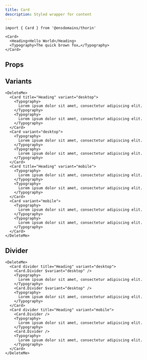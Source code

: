 ```yaml
---
title: Card
description: Styled wrapper for content
---
```


```tsx
import { Card } from '@ensdomains/thorin'
```

```tsx live=true expand=true backgroundColor=foregroundTertiary
<Card>
  <Heading>Hello World</Heading>
  <Typography>The quick brown fox…</Typography>
</Card>
```

## Props

<PropsTable sourceLink={sourceLink} types={types} />

## Variants

```tsx live=true
<DeleteMe>
  <Card title="Heading" variant="desktop">
    <Typography>
      Lorem ipsum dolor sit amet, consectetur adipiscing elit.
    </Typography>
    <Typography>
      Lorem ipsum dolor sit amet, consectetur adipiscing elit.
    </Typography>
  </Card>
  <Card variant="desktop">
    <Typography>
      Lorem ipsum dolor sit amet, consectetur adipiscing elit.
    </Typography>
    <Typography>
      Lorem ipsum dolor sit amet, consectetur adipiscing elit.
    </Typography>
  </Card>
  <Card title="Heading" variant="mobile">
    <Typography>
      Lorem ipsum dolor sit amet, consectetur adipiscing elit.
    </Typography>
    <Typography>
      Lorem ipsum dolor sit amet, consectetur adipiscing elit.
    </Typography>
  </Card>
  <Card variant="mobile">
    <Typography>
      Lorem ipsum dolor sit amet, consectetur adipiscing elit.
    </Typography>
    <Typography>
      Lorem ipsum dolor sit amet, consectetur adipiscing elit.
    </Typography>
  </Card>
</DeleteMe>
```

## Divider

```tsx live=true
<DeleteMe>
  <Card divider title="Heading" variant="desktop">
    <Card.Divider $variant="desktop" />
    <Typography>
      Lorem ipsum dolor sit amet, consectetur adipiscing elit.
    </Typography>
    <Card.Divider $variant="desktop" />
    <Typography>
      Lorem ipsum dolor sit amet, consectetur adipiscing elit.
    </Typography>
  </Card>
  <Card divider title="Heading" variant="mobile">
    <Card.Divider />
    <Typography>
      Lorem ipsum dolor sit amet, consectetur adipiscing elit.
    </Typography>
    <Card.Divider />
    <Typography>
      Lorem ipsum dolor sit amet, consectetur adipiscing elit.
    </Typography>
  </Card>
</DeleteMe>
```
